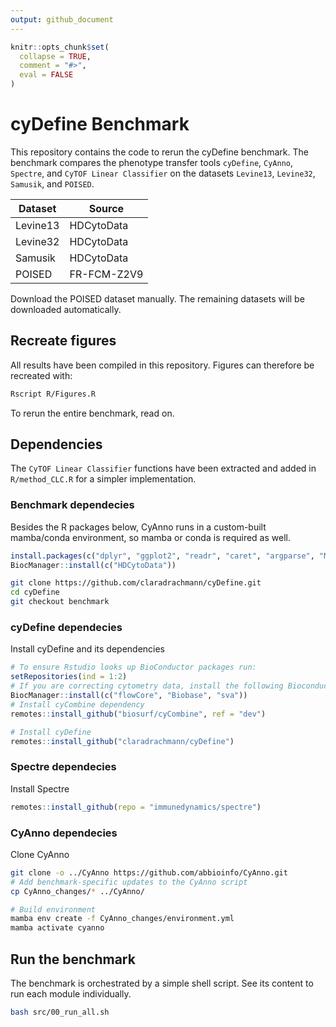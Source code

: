 ```yaml
---
output: github_document
---
```


<!-- README.md is generated from README.Rmd. Please edit that file -->

```r
knitr::opts_chunk$set(
  collapse = TRUE,
  comment = "#>",
  eval = FALSE
)
```

# cyDefine Benchmark


This repository contains the code to rerun the cyDefine benchmark.
The benchmark compares the phenotype transfer tools `cyDefine`, `CyAnno`, `Spectre`, and `CyTOF Linear Classifier` on the datasets `Levine13`, `Levine32`, `Samusik`, and `POISED`.

| Dataset | Source |
|---------|--------|
| Levine13 | HDCytoData |
| Levine32 | HDCytoData |
| Samusik | HDCytoData |
| POISED | FR-FCM-Z2V9 |

Download the POISED dataset manually. The remaining datasets will be downloaded automatically.


## Recreate figures

All results have been compiled in this repository. Figures can therefore be recreated with:

```sh
Rscript R/Figures.R
```

To rerun the entire benchmark, read on.

## Dependencies

The `CyTOF Linear Classifier` functions have been extracted and added in `R/method_CLC.R` for a simpler implementation.

### Benchmark dependecies

Besides the R packages below, CyAnno runs in a custom-built mamba/conda environment, so mamba or conda is required as well.

```r
install.packages(c("dplyr", "ggplot2", "readr", "caret", "argparse", "MASS", "patchwork", "ggpubr"))
BiocManager::install(c("HDCytoData"))
```

```sh
git clone https://github.com/claradrachmann/cyDefine.git
cd cyDefine
git checkout benchmark
```

### cyDefine dependecies

Install cyDefine and its dependencies

```r
# To ensure Rstudio looks up BioConductor packages run:
setRepositories(ind = 1:2)
# If you are correcting cytometry data, install the following Bioconductor packages:
BiocManager::install(c("flowCore", "Biobase", "sva"))
# Install cyCombine dependency
remotes::install_github("biosurf/cyCombine", ref = "dev")

# Install cyDefine
remotes::install_github("claradrachmann/cyDefine")
```

### Spectre dependecies

Install Spectre

```r
remotes::install_github(repo = "immunedynamics/spectre")
```

### CyAnno dependecies

Clone CyAnno

```sh
git clone -o ../CyAnno https://github.com/abbioinfo/CyAnno.git
# Add benchmark-specific updates to the CyAnno script
cp CyAnno_changes/* ../CyAnno/

# Build environment
mamba env create -f CyAnno_changes/environment.yml
mamba activate cyanno
```

## Run the benchmark

The benchmark is orchestrated by a simple shell script.
See its content to run each module individually.

```sh
bash src/00_run_all.sh
```


